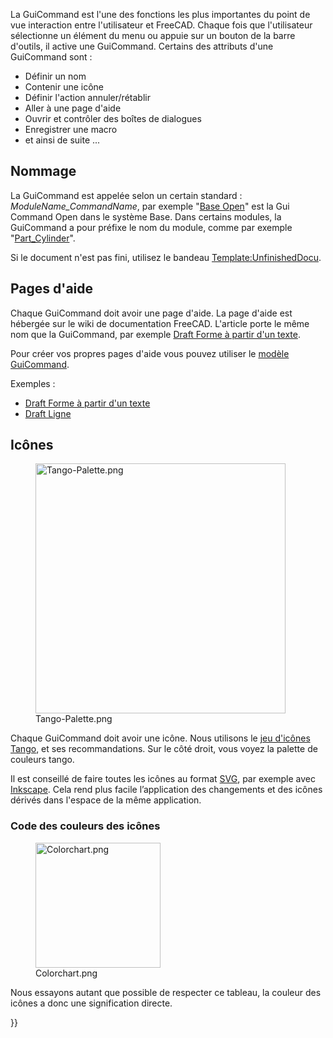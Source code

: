 <languages/>
{{TOCright}}

La GuiCommand est l'une des fonctions les plus importantes du point de vue interaction entre l'utilisateur et FreeCAD. Chaque fois que l'utilisateur sélectionne un élément du menu ou appuie sur un bouton de la barre d'outils, il active une GuiCommand. Certains des attributs d'une GuiCommand sont :
* Définir un nom
* Contenir une icône
* Définir l'action annuler/rétablir
* Aller à une page d'aide
* Ouvrir et contrôler des boîtes de dialogues
* Enregistrer une macro
* et ainsi de suite ...

<span id="Naming"></span>
== Nommage ==

La GuiCommand est appelée selon un certain standard : ''ModuleName_CommandName'', par exemple "[[Base_Open/fr|Base Open]]" est la Gui Command Open dans le système Base. Dans certains modules, la GuiCommand a pour préfixe le nom du module, comme par exemple "[[Part_Cylinder|Part_Cylinder]]". 

Si le document n'est pas fini, utilisez le bandeau [[Template:UnfinishedDocu]].

<span id="Help_page"></span>
== Pages d'aide ==

Chaque GuiCommand doit avoir une page d'aide. La page d'aide est hébergée sur le wiki de documentation FreeCAD. L'article porte le même nom que la GuiCommand, par exemple [[Draft_ShapeString/fr|Draft Forme à partir d'un texte]].

Pour créer vos propres pages d'aide vous pouvez utiliser le [[GuiCommand_model/fr|modèle GuiCommand]].

Exemples :
* [[Draft_ShapeString/fr|Draft Forme à partir d'un texte]]
* [[Draft_Line/fr|Draft Ligne]]

<span id="Icons"></span>
== Icônes ==

[[Image:Tango-Palette.png|400px|right]]

Chaque GuiCommand doit avoir une icône. Nous utilisons le [http://tango-project.org/Tango_Desktop_Project jeu d'icônes Tango], et ses recommandations. Sur le côté droit, vous voyez la palette de couleurs tango. 

Il est conseillé de faire toutes les icônes au format [[SVG/fr|SVG]], par exemple avec [http://inkscape.org/?lang=fr&css=css/base.css Inkscape]. Cela rend plus facile l’application des changements et des icônes dérivés dans l'espace de la même application.

<span id="Icons_color_coding_chart"></span>
===Code des couleurs des icônes===

[[Image:Colorchart.png|200px]]

Nous essayons autant que possible de respecter ce tableau, la couleur des icônes a donc une signification directe.


{{Powerdocnavi{{#translation:}}}}